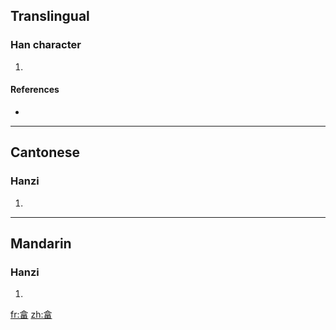 ==Translingual==

===Han character===
{{Han char|rn=102|rad=田|as=06|sn=11|four=8060<sub>6</sub>|canj=人口田 (ORW)}}

# {{defn|Han|sort=田06}}

====References====
* {{Han ref|kx=0762.050|dkj=21835|dj=1172.040|hdz=42541.070|uh=7563|ud=30051|bh=D67B|bd=54907}}

----

==Cantonese==

===Hanzi===
{{yue-hanzi|jyut=|y=daap3}}

# {{defn|Cantonese|sort=田06}}

----

==Mandarin==

===Hanzi===
{{cmn-hanzi|pin=[[dá]] ([[da2]])|wg=ta<sup>2</sup>}}

# {{defn|Mandarin|sort=田06}}

[[fr:畣]]
[[zh:畣]]